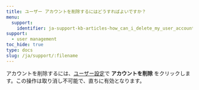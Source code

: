 ```yaml
---
title: ユーザー アカウントを削除するにはどうすればよいですか？
menu:
  support:
    identifier: ja-support-kb-articles-how_can_i_delete_my_user_account
support:
  - user management
toc_hide: true
type: docs
slug: /ja/support/:filename
---
```

アカウントを削除するには、[ユーザー設定](/ja/guides/models/app/settings-page/user-settings.md#delete-your-account)で **アカウントを削除** をクリックします。この操作は取り消し不可能で、直ちに有効となります。